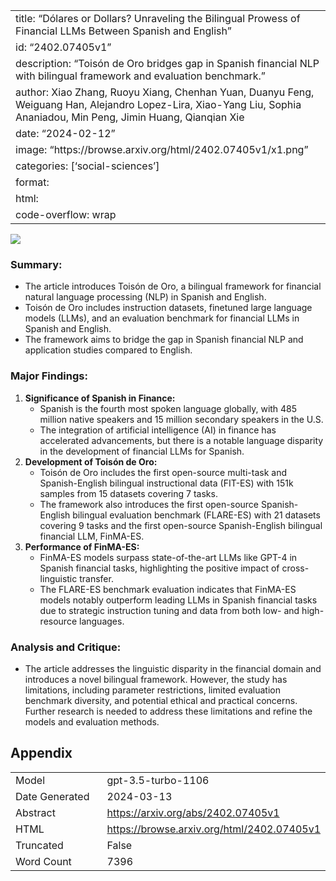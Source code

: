 
---
title: "Dólares or Dollars? Unraveling the Bilingual Prowess of Financial LLMs Between Spanish and English"
id: "2402.07405v1"
description: "Toisón de Oro bridges gap in Spanish financial NLP with bilingual framework and evaluation benchmark."
author: Xiao Zhang, Ruoyu Xiang, Chenhan Yuan, Duanyu Feng, Weiguang Han, Alejandro Lopez-Lira, Xiao-Yang Liu, Sophia Ananiadou, Min Peng, Jimin Huang, Qianqian Xie
date: "2024-02-12"
image: "https://browse.arxiv.org/html/2402.07405v1/x1.png"
categories: ['social-sciences']
format:
  html:
    code-overflow: wrap
---

![](https://browse.arxiv.org/html/2402.07405v1/x1.png)

### **Summary:**
- The article introduces Toisón de Oro, a bilingual framework for financial natural language processing (NLP) in Spanish and English.
- Toisón de Oro includes instruction datasets, finetuned large language models (LLMs), and an evaluation benchmark for financial LLMs in Spanish and English.
- The framework aims to bridge the gap in Spanish financial NLP and application studies compared to English.

### **Major Findings:**
1. **Significance of Spanish in Finance:**
   - Spanish is the fourth most spoken language globally, with 485 million native speakers and 15 million secondary speakers in the U.S.
   - The integration of artificial intelligence (AI) in finance has accelerated advancements, but there is a notable language disparity in the development of financial LLMs for Spanish.

2. **Development of Toisón de Oro:**
   - Toisón de Oro includes the first open-source multi-task and Spanish-English bilingual instructional data (FIT-ES) with 151k samples from 15 datasets covering 7 tasks.
   - The framework also introduces the first open-source Spanish-English bilingual evaluation benchmark (FLARE-ES) with 21 datasets covering 9 tasks and the first open-source Spanish-English bilingual financial LLM, FinMA-ES.

3. **Performance of FinMA-ES:**
   - FinMA-ES models surpass state-of-the-art LLMs like GPT-4 in Spanish financial tasks, highlighting the positive impact of cross-linguistic transfer.
   - The FLARE-ES benchmark evaluation indicates that FinMA-ES models notably outperform leading LLMs in Spanish financial tasks due to strategic instruction tuning and data from both low- and high-resource languages.

### **Analysis and Critique:**
- The article addresses the linguistic disparity in the financial domain and introduces a novel bilingual framework. However, the study has limitations, including parameter restrictions, limited evaluation benchmark diversity, and potential ethical and practical concerns. Further research is needed to address these limitations and refine the models and evaluation methods.

## Appendix

|          |          |
|----------|----------|
| Model     | gpt-3.5-turbo-1106       |
| Date Generated     | 2024-03-13       |
| Abstract | [https://arxiv.org/abs/2402.07405v1](https://arxiv.org/abs/2402.07405v1)        |
| HTML     | [https://browse.arxiv.org/html/2402.07405v1](https://browse.arxiv.org/html/2402.07405v1)       |
| Truncated       | False       |
| Word Count       | 7396       |